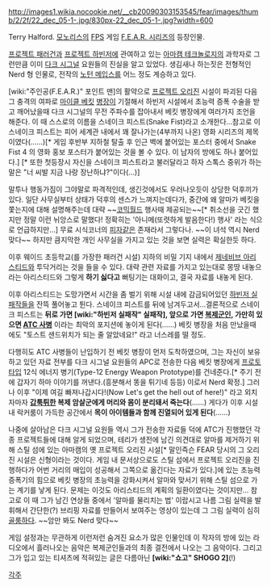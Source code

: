 http://images1.wikia.nocookie.net/__cb20090303153545/fear/images/thumb/2/2f/22_dec_05-1-.jpg/830px-22_dec_05-1-.jpg?width=600

Terry Halford. [[모노리스]]의 [[FPS]] 게임 [[F.E.A.R. 시리즈]]의 등장인물. 

[[프로젝트 패러건]]과 [[프로젝트 하빈저]]에 관여하고 있는 [[아마캠 테크놀로지]]의 과학자로 그런만큼 이미 [[다크 시그널]] 요원들의 진실을 알고 있었다. 생김새나 하는짓은 전형적인 Nerd 형 인물로, 전작의 [[노턴 메입스]]를 어느 정도 계승하고 있다. 

[wiki:"주인공(F.E.A.R.)" 포인트 맨]의 활약으로 [[프로젝트 오리진]] 시설이 파괴된 다음 그 충격의 여파로 [[마이클 베킷]] [[병장]]이 기절해서 하빈저 시설에서 초능력 증폭 수술을 받고 깨어났을때 다크 시그널의 무전 주파수를 잡아내서 베킷 병장에게 여러가지 조언을 해준다. 이 때 스스로의 이름을 스네이크 피스트(Snake Fist)라고 소개한다...참고로 이 스네이크 피스트는 피어 세계관 내에서 꽤 잘나가는(4부까지 나온) 영화 시리즈의 제목이였다(……)[* 게임 후반부 지하철 탈출 후 인근 벽에 붙어있는 포스터 중에서 Snake Fist 4 의 영화 홍보 포스터가 붙어있는 것을 볼 수 있다. 이 남자의 방에도 하나 붙어있다.] [* 또한 첫등장시 자신을 스네이크 피스트라고 불러달라고 하자 스톡스 중위가 하는말은 "너 씨발 지금 나랑 장난하냐?"이다(...)]

말투나 행동가짐이 그야말로 파격적인데, 생긴것에서도 우러나오듯이 상당한 덕후끼가 있다. 일단 사무실부터 상태가 덕후의 센스가 느껴지는데다가, 중간에 왜 알마가 베킷을 쫓는지에 대해 설명해주는데 대략 ~~[[코믹월드]] 행사때 제공되는~~[* 취소선을 긋긴 했지만 정말 이런 뉘앙스로 말했다! 정확히는 '아니메(또렷하게 발음한다!) 행사' 라는 식으로 언급하지만...] 무료 시식코너의 [[피자]]같은 존재라서 그렇다나. ~~이 녀석 역시 Nerd 맞다~~ 하지만 큼지막한 개인 사무실을 가지고 있는 것을 보면 실력은 확실한듯 하다.

이후 웨이드 초등학교(를 가장한 패러건 시설) 지하의 비밀 기지 내에서 [[제네비브 아리스티드]]와 투닥거리는 것을 들을 수 있다. 대략 관련 자료를 가지고 있는대로 몽땅 내놓으라는 아리스티드와 그렇게 '''하기 싫다고''' 뻐팅기는 대화이고, 결국 자료를 내놓게 된다. 

이후 아리스티드는 도망가면서 시간을 좀 벌기 위해 시설 내에 감금되어있던 [[하빈저 실패작]]들을 잔뜩 풀어놓고 튄다. 스네이크 피스트를 뒤에 남겨두고서...결론적으로 스네이크 피스트는 '''뒤로 가면 [wiki:"하빈저 실패작" 실패작], 앞으로 가면 [[복제군인]], 가만히 있으면 [[ATC 사병]]''' 이라는 최악의 포지션에 놓이게 된다(……) 베킷 병장을 처음 만났을때에도 "토스트 샌드위치가 되는 줄 알았네요!" 라고 너스레를 떨 정도. 

다행히도 ATC 사병들이 난입하기 전 베킷 병장이 먼저 도착하였으며, 그는 자신이 보유하고 있던 자료 전부를 다크 시그널 요원들의 APC로 전송한 다음 베킷 병장에게 [[프로토타입]] 12식 에너지 병기(Type-12 Energy Weapon Prototype)를 건네준다.[* 주기 전에 갑자기 하마 이야기를 꺼낸다.(흥분해서 똥을 튀기네 등등) 이로서 Nerd 확정.] 그러나 이후 "이제 여길 빠져나갑시다!(Now Let's get the hell out of here!)" 라고 외치자마자 '''[[갑툭튀]]한 복제 암살군에게 머리와 몸이 분리돼서 죽는다'''(……) 게다가 이후 시설 내 락커룸이 가득한 공간에서 '''목이 아이템들과 함께 진열되어 있게 된다'''(……) 

나중에 살아남은 다크 시그널 요원들 역시 그가 전송한 자료들 덕에 ATC가 진행했던 각종 프로젝트들에 대해 알게 되었으며, 테리가 생전에 남긴 의견대로 알마를 제거하기 위해 스틸 섬에 있는 아마캠의 옛 프로젝트 오리진 시설[* 말인즉슨 FEAR 당시의 그 오리진 시설은 신형이라는 것이다. 게임 내 문서상으로도 스틸 섬에서 프로젝트 오리진을 진행하다가 어번 거리의 매입이 성공해서 그쪽으로 옮긴다는 자료가 있다.]에 있는 초능력 증폭기의 힘으로 베킷 병장의 초능력을 강화시켜서 알마와 맞서기 위해 스틸 섬으로 가는 계기를 낳게 된다. 문제는 이것도 아리스티드의 계획의 일환이였다는 것이지만... 참고로 이 때 그가 남긴 연상들 중에서 '알마를 물리치는 법' 이랍시고 나름 그림 실력을 발휘해서 간단한(?) 브리핑 자료를 만들어서 보여주는 영상이 있는데 그 그림 실력이 심히 [[골룸]]하다. ~~암만 봐도 Nerd 맞다~~ 

게임 설정과는 무관하게 이런저런 숨겨진 요소가 많은 인물인데 이 작자의 방에 있는 라디오에서 흘러나오는 음악은 복제군인들과의 최종 결전에서 나오는 그 음악이다. 그리고 그가 입고 있는 티셔츠에 적혀있는 글은 다름아닌 '''[wiki:"쇼고" SHOGO 2]'''(!) 

[[각주]]
